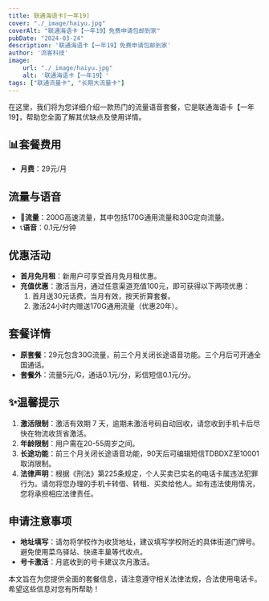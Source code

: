 ```yaml
---
title: 联通海语卡[一年19]
cover: "./_image/haiyu.jpg"
coverAlt: "联通海语卡【一年19】免费申请包邮到家"
pubDate: "2024-03-24"
description: '联通海语卡【一年19】免费申请包邮到家'
author: '流客科技'
image:
    url: "./_image/haiyu.jpg"
    alt: '联通海语卡【一年19】'
tags: ["联通流量卡", "长期大流量卡"]
---
```




在这里，我们将为您详细介绍一款热门的流量语音套餐，它是联通海语卡【一年19】，帮助您全面了解其优缺点及使用详情。

## 📊套餐费用

- **月费**：29元/月

## 流量与语音

- 🚀**流量**：200G高速流量，其中包括170G通用流量和30G定向流量。
- 📞**语音**：0.1元/分钟

## 优惠活动

- **首月免月租**：新用户可享受首月免月租优惠。
- **充值优惠**：激活当月，通过任意渠道充值100元，即可获得以下两项优惠：
  1. 首月送30元话费，当月有效，按天折算套餐。
  2. 激活24小时内赠送170G通用流量（优惠20年）。

## 套餐详情

- **原套餐**：29元包含30G流量，前三个月关闭长途语音功能。三个月后可开通全国通话。
- **套餐外**：流量5元/G，通话0.1元/分，彩信短信0.1元/分。

## ✨温馨提示

1. **激活限制**：激活有效期 7 天，逾期未激活号码自动回收，请您收到手机卡后尽快在物流收货省激活。
2. **年龄限制**：用户需在20-55周岁之间。
3. **长途功能**：前三个月关闭长途语音功能，90天后可编辑短信TDBDXZ至10001取消限制。
4. **法律声明**：根据《刑法》第225条规定，个人买卖已实名的电话卡属违法犯罪行为。请勿将您办理的手机卡转借、转租、买卖给他人。如有违法使用情况，您将承担相应法律责任。

## 申请注意事项

- **地址填写**：请勿将学校作为收货地址，建议填写学校附近的具体街道门牌号。避免使用菜鸟驿站、快递丰巢等代收点。
- **号卡激活**：月底收到的号卡建议次月激活。

本文旨在为您提供全面的套餐信息，请注意遵守相关法律法规，合法使用电话卡。希望这些信息对您有所帮助！

